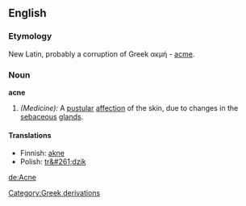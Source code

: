 ==English==
===Etymology===
New Latin, probably a corruption of Greek ακμή - [[acme]].
===Noun===
'''acne'''

#''(Medicine):'' A [[pustular]] [[affection]] of the skin, due to changes in the [[sebaceous]] [[glands]].

====Translations====
*Finnish: [[akne]]
*Polish: [[tr&#261;dzik]]

[[de:Acne]]
[[Category:Greek derivations]]